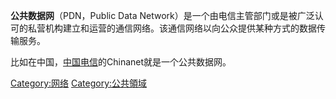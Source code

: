 {{expand|time=2012-10-05T15:33:19+00:00}}
{{unreferenced|time=2012-10-05T15:33:19+00:00}}
'''公共数据网'''（PDN，Public Data Network）是一个由电信主管部门或是被广泛认可的私营机构建立和运营的通信网络。该通信网络以向公众提供某种方式的数据传输服务。

比如在中国，[[中国电信|中国电信]]的Chinanet就是一个公共数据网。

{{compu-stub}}

[[Category:网络|Category:网络]]
[[Category:公共領域|Category:公共領域]]
